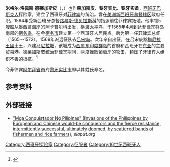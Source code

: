 {{Infobox officeholder
| name          = 米格尔·洛佩斯·德莱加斯皮<br />Miguel López de Legazpi
| image         = Miguel López de Legazpi, en La Hormiga de Oro.jpg
| term_start    = 1565年4月27日
| term_end      = 1572年8月20日
| order         =
| office        = [[菲律賓都督府|菲律賓]][[菲律宾总督列表|都督]]
| monarch       = [[腓力二世_(西班牙)|腓力二世]]
| successor     = [[吉多·德拉维萨雷斯|吉多·德拉维萨雷斯]]
| birth_name    = 
| birth_date    = 约1502年
| birth_place   = [[卡斯蒂利亚王国|卡斯蒂利亚]][[吉普斯夸省|吉普斯夸省]][[苏马拉加_(西班牙)|苏马拉加]]（今[[西班牙|西班牙]]）
| death_date    = {{death year and age|1572|1502}}8月20日
| death_place   = [[新西班牙總督轄區|新西班牙]][[菲律賓都督府|菲律賓]][[马尼拉|马尼拉]]（今[[菲律賓|菲律賓]]）
| restingplace  = [[圣奥斯定堂_(马尼拉)|马尼拉圣奥斯定堂]]
}}
'''米格尔·洛佩斯·德莱加斯皮'''（{{lang-es|Miguel López de Legazpi}}，{{bd|约1502年||1572年|8月20日}}）也作'''莱加斯皮'''、'''黎牙实比'''、'''黎牙实备'''，[[西班牙|西班牙]][[巴斯克人|巴斯克人]]探险家，建立了西班牙对[[菲律宾|菲律宾]]的统治。曾在[[美洲|美洲]][[新西班牙总督辖区|新西班牙总督辖区]]政府任职。1564年受新西班牙总督[[路易斯·德贝拉斯科|路易斯·德贝拉斯科]]的指派前往菲律宾拓殖。他率领5艘船从[[墨西哥|墨西哥]]海岸的[[阿卡普尔科|阿卡普尔科]]出发，横渡[[太平洋|太平洋]]，于1565年4月到达菲律宾群岛南部的[[宿务岛|宿务岛]]，在今[[宿务市|宿务市]]建立第一个西班牙人居民点。后为第一任菲律宾总督（1565～1572）。1569年派远征队去[[吕宋岛|吕宋岛]]。次年亲自出征，在吕宋废黜[[梅尼拉王國|梅尼拉王國]]土王，兴建[[马尼拉市|马尼拉城]]，该城成为[[西属东印度群岛|西属东印度群岛]]的首府和西班牙在[[东亚|东亚]]的主要贸易港。德莱加斯皮统治菲律宾期间，两度挫败[[葡萄牙|葡萄牙]]的攻击，镇压了菲律宾人组织不善的抵抗。<ref>{{cite book zh |author=|title=《大不列颠百科全书：国际中文版·第九卷》|format=M|edition=1 |location=北京 |publisher=中国大百科全书出版社 |date=1999年4月 |pages=534页 |id= ISBN 7-5000-6060-2}}</ref>

今菲律宾[[阿尔拜省|阿尔拜省]]首府[[黎牙实比市|黎牙实比市]]即以其姓氏命名。

==参考资料==
{{reflist}}
==外部链接==
{{commons category|Miguel López de Legazpi}}
*[http://www.elaput.org/conqtoc.htm "Mga Conquistador Ng Pilipinas" (Invasions of the Philippines by European and Chinese would-be conquerors and the fierce resistance, intermittently successful, ultimately doomed, by scattered bands of fishermen and rice farmers)], ''elaput.org''

{{西班牙帝國}}
[[Category:西班牙探险家|Category:西班牙探险家]]
[[Category:征服者|Category:征服者]]
[[Category:16世纪西班牙人|Category:16世纪西班牙人]]